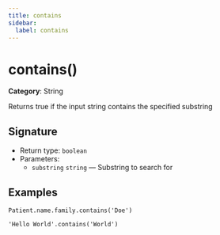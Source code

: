 ```yaml
---
title: contains
sidebar:
  label: contains
---
```


# contains()

**Category**: String

Returns true if the input string contains the specified substring

## Signature

- Return type: `boolean`
- Parameters:
  - `substring` `string` — Substring to search for

## Examples

```fhirpath
Patient.name.family.contains('Doe')
```

```fhirpath
'Hello World'.contains('World')
```

